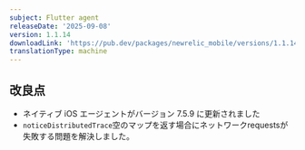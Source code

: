 ```yaml
---
subject: Flutter agent
releaseDate: '2025-09-08'
version: 1.1.14
downloadLink: 'https://pub.dev/packages/newrelic_mobile/versions/1.1.14'
translationType: machine
---
```


## 改良点

* ネイティブ iOS エージェントがバージョン 7.5.9 に更新されました
* `noticeDistributedTrace`空のマップを返す場合にネットワークrequestsが失敗する問題を解決しました。